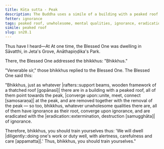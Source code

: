```yaml
---
title: Kūṭa sutta - Peak
description: The Buddha uses a simile of a building with a peaked roof to illustrate how all unwholesome qualities have ignorance as their root, converge upon ignorance, and are eradicated with the eradication of ignorance.
fetter: ignorance
tags: peaked roof, unwholesome, mental qualities, ignorance, eradication, diligence, sn, sn12-21, sn20
simile: peaked roof
slug: sn20.1
---
```


Thus have I heard—At At one time, the Blessed One was dwelling in Sāvatthi, in Jeta's Grove, Anāthapiṇḍika's Park.

There, the Blessed One addressed the bhikkhus: "Bhikkhus."

"Venerable sir," those bhikkhus replied to the Blessed One. The Blessed One said this:

"Bhikkhus, just as whatever |rafters::support beams, wooden framework of a thatched roof [gopānasī]| there are in a building with a peaked roof, all of them point towards the peak, \|converge upon::unite, meet, connect [samosaraṇa]| at the peak, and are removed together with the removal of the peak — so too, bhikkhus, whatever unwholesome qualities there are, all of them have ignorance as their root, converge upon ignorance, and are eradicated with the |eradication::extermination, destruction [samugghāta]| of ignorance.

Therefore, bhikkhus, you should train yourselves thus: 'We will dwell |diligently::doing one's work or duty well, with alertness, carefulness and care [appamatta]|.' Thus, bhikkhus, you should train yourselves."